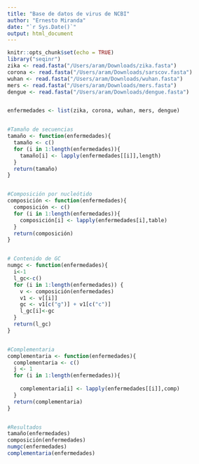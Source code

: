 ```yaml
---
title: "Base de datos de virus de NCBI"
author: "Ernesto Miranda"
date: "`r Sys.Date()`"
output: html_document
---
```


```r
knitr::opts_chunk$set(echo = TRUE)
library("seqinr")
zika <- read.fasta("/Users/aram/Downloads/zika.fasta")
corona <- read.fasta("/Users/aram/Downloads/sarscov.fasta")
wuhan <- read.fasta("/Users/aram/Downloads/wuhan.fasta")
mers <- read.fasta("/Users/aram/Downloads/mers.fasta")
dengue <- read.fasta("/Users/aram/Downloads/dengue.fasta")


enfermedades <- list(zika, corona, wuhan, mers, dengue)


#Tamaño de secuencias
tamaño <- function(enfermedades){
  tamaño <- c()
  for (i in 1:length(enfermedades)){
    tamaño[i] <- lapply(enfermedades[[i]],length)
  }
  return(tamaño)
}


#Composición por nucleótido
composición <- function(enfermedades){
  composición <- c()
  for (i in 1:length(enfermedades)){
    composición[i] <- lapply(enfermedades[i],table)
  }
  return(composición)
}


# Contenido de GC
numgc <- function(enfermedades){
  i<-1
  l_gc<-c()
  for (i in 1:length(enfermedades)) {
    v <- composición(enfermedades)
    v1 <- v[[i]]
    gc <- v1[c("g")] + v1[c("c")]
    l_gc[i]<-gc
  }
  return(l_gc)
}


#Complementaria
complementaria <- function(enfermedades){
  complementaria <- c()
  j <- 1
  for (i in 1:length(enfermedades)){
    
    complementaria[i] <- lapply(enfermedades[[i]],comp)
  }
  return(complementaria)
}


#Resultados
tamaño(enfermedades)
composición(enfermedades)
numgc(enfermedades)
complementaria(enfermedades)
```
